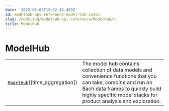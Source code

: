 ```yaml
---
date: '2022-05-02T12:52:16.459Z'
id: modelhub-api-reference-model-hub-index
slug: /modeling/modelhub-api-reference/ModelHub//
title: ModelHub
---
```


# ModelHub

<div class="table-autosummary">

|                                                   |                                                                                                                                                                                                     |
| ------------------------------------------------- | -------------------------------------------------------------------------------------------------------------------------------------------------------------------------------------------------- |
| [`ModelHub`](/docs/modeling/modelhub-api-reference/ModelHub/modelhub.ModelHub)([time_aggregation])                      | The model hub contains collection of data models and convenience functions that you can take, combine and run on Bach data frames to quickly build highly specific model stacks for product analysis and exploration.  |


</div>
